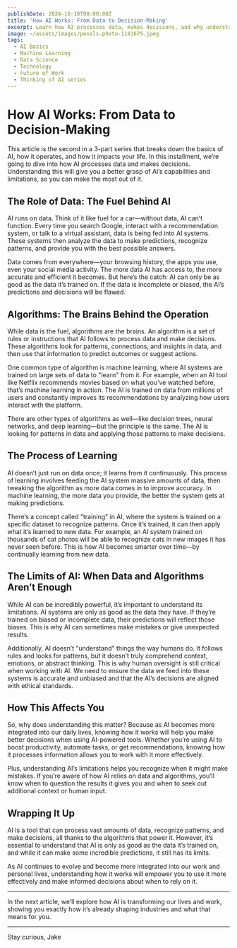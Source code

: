```yaml
---
publishDate: 2024-10-10T00:00:00Z
title: 'How AI Works: From Data to Decision-Making'
excerpt: Learn how AI processes data, makes decisions, and why understanding this can help you work better with AI.
image: ~/assets/images/pexels-photo-1181675.jpeg
tags:
  - AI Basics
  - Machine Learning
  - Data Science
  - Technology
  - Future of Work
  - Thinking of AI series
---
```


# How AI Works: From Data to Decision-Making

This article is the second in a 3-part series that breaks down the basics of AI, how it operates, and how it impacts your life. In this installment, we’re going to dive into how AI processes data and makes decisions. Understanding this will give you a better grasp of AI’s capabilities and limitations, so you can make the most out of it.

## The Role of Data: The Fuel Behind AI

AI runs on data. Think of it like fuel for a car—without data, AI can’t function. Every time you search Google, interact with a recommendation system, or talk to a virtual assistant, data is being fed into AI systems. These systems then analyze the data to make predictions, recognize patterns, and provide you with the best possible answers.

Data comes from everywhere—your browsing history, the apps you use, even your social media activity. The more data AI has access to, the more accurate and efficient it becomes. But here’s the catch: AI can only be as good as the data it’s trained on. If the data is incomplete or biased, the AI’s predictions and decisions will be flawed.

## Algorithms: The Brains Behind the Operation

While data is the fuel, algorithms are the brains. An algorithm is a set of rules or instructions that AI follows to process data and make decisions. These algorithms look for patterns, connections, and insights in data, and then use that information to predict outcomes or suggest actions.

One common type of algorithm is machine learning, where AI systems are trained on large sets of data to "learn" from it. For example, when an AI tool like Netflix recommends movies based on what you’ve watched before, that’s machine learning in action. The AI is trained on data from millions of users and constantly improves its recommendations by analyzing how users interact with the platform.

There are other types of algorithms as well—like decision trees, neural networks, and deep learning—but the principle is the same. The AI is looking for patterns in data and applying those patterns to make decisions.

## The Process of Learning

AI doesn’t just run on data once; it learns from it continuously. This process of learning involves feeding the AI system massive amounts of data, then tweaking the algorithm as more data comes in to improve accuracy. In machine learning, the more data you provide, the better the system gets at making predictions.

There’s a concept called "training" in AI, where the system is trained on a specific dataset to recognize patterns. Once it’s trained, it can then apply what it’s learned to new data. For example, an AI system trained on thousands of cat photos will be able to recognize cats in new images it has never seen before. This is how AI becomes smarter over time—by continually learning from new data.

## The Limits of AI: When Data and Algorithms Aren’t Enough

While AI can be incredibly powerful, it’s important to understand its limitations. AI systems are only as good as the data they have. If they’re trained on biased or incomplete data, their predictions will reflect those biases. This is why AI can sometimes make mistakes or give unexpected results.

Additionally, AI doesn’t "understand" things the way humans do. It follows rules and looks for patterns, but it doesn’t truly comprehend context, emotions, or abstract thinking. This is why human oversight is still critical when working with AI. We need to ensure the data we feed into these systems is accurate and unbiased and that the AI’s decisions are aligned with ethical standards.

## How This Affects You

So, why does understanding this matter? Because as AI becomes more integrated into our daily lives, knowing how it works will help you make better decisions when using AI-powered tools. Whether you’re using AI to boost productivity, automate tasks, or get recommendations, knowing how it processes information allows you to work with it more effectively.

Plus, understanding AI’s limitations helps you recognize when it might make mistakes. If you’re aware of how AI relies on data and algorithms, you’ll know when to question the results it gives you and when to seek out additional context or human input.

## Wrapping It Up

AI is a tool that can process vast amounts of data, recognize patterns, and make decisions, all thanks to the algorithms that power it. However, it’s essential to understand that AI is only as good as the data it’s trained on, and while it can make some incredible predictions, it still has its limits.

As AI continues to evolve and become more integrated into our work and personal lives, understanding how it works will empower you to use it more effectively and make informed decisions about when to rely on it.

---

In the next article, we’ll explore how AI is transforming our lives and work, showing you exactly how it’s already shaping industries and what that means for you.

---

Stay curious,
Jake
